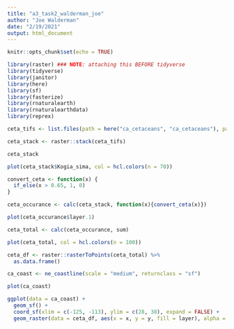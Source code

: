 ```yaml
---
title: "a3_task2_walderman_joe"
author: "Joe Walderman"
date: "2/19/2021"
output: html_document
---
```


```r
knitr::opts_chunk$set(echo = TRUE)

library(raster) ### NOTE: attaching this BEFORE tidyverse
library(tidyverse)
library(janitor)
library(here)
library(sf)
library(fasterize)
library(rnaturalearth)
library(rnaturalearthdata)
library(reprex)
```

```r
ceta_tifs <- list.files(path = here("ca_cetaceans", "ca_cetaceans"), pattern = ".tif", full.names = TRUE)

ceta_stack <- raster::stack(ceta_tifs)

ceta_stack

plot(ceta_stack$Kogia_sima, col = hcl.colors(n = 70))

convert_ceta <- function(x) {
  if_else(x > 0.65, 1, 0)
}

ceta_occurance <- calc(ceta_stack, function(x){convert_ceta(x)})

plot(ceta_occurance$layer.1)
```

```r
ceta_total <- calc(ceta_occurance, sum)

plot(ceta_total, col = hcl.colors(n = 100))

ceta_df <- raster::rasterToPoints(ceta_total) %>% 
  as.data.frame()

ca_coast <- ne_coastline(scale = "medium", returnclass = "sf")

plot(ca_coast)

ggplot(data = ca_coast) +
  geom_sf() +
  coord_sf(xlim = c(-125, -113), ylim = c(28, 38), expand = FALSE) +
  geom_raster(data = ceta_df, aes(x = x, y = y, fill = layer), alpha = .75)
```


